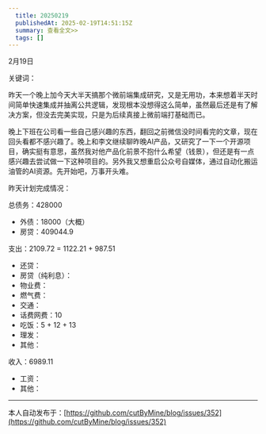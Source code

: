 ```yaml
---
  title: 20250219
  publishedAt: 2025-02-19T14:51:15Z
  summary: 查看全文>>
  tags: []
---
```


2月19日 

关键词：

昨天一个晚上加今天大半天搞那个微前端集成研究，又是无用功，本来想着半天时间简单快速集成并抽离公共逻辑，发现根本没想得这么简单，虽然最后还是有了解决方案，但没去完美实现，只是为后续真接上微前端打基础而已。

晚上下班在公司看一些自己感兴趣的东西，翻回之前微信没时间看完的文章，现在回头看都不感兴趣了。晚上和李文继续聊昨晚AI产品，又研究了一下一个开源项目，确实挺有意思，虽然我对他产品化前景不抱什么希望（钱景），但还是有一点感兴趣去尝试做一下这种项目的。另外我又想重启公众号自媒体，通过自动化搬运油管的AI资源。先开始吧，万事开头难。

昨天计划完成情况：

总债务：428000
- 外债：18000（大概）
- 房贷：409044.9

支出：2109.72 = 1122.21 + 987.51
- 还贷：
- 房贷（纯利息）：
- 物业费：
- 燃气费：
- 交通：
- 话费网费：10
- 吃饭：5 + 12 + 13
- 理发：
- 其他：

收入：6989.11
- 工资：
- 其他：


---
本人自动发布于：[https://github.com/cutByMine/blog/issues/352](https://github.com/cutByMine/blog/issues/352)
